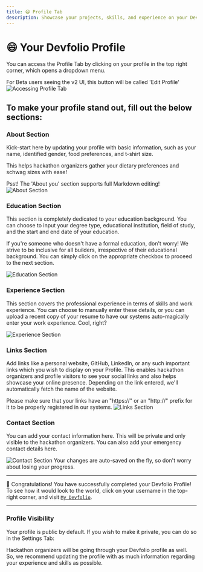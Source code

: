 ```yaml
---
title: 😄 Profile Tab
description: Showcase your projects, skills, and experience on your Devfolio Profile 💪🏻
---
```


# 😄 Your Devfolio Profile

You can access the Profile Tab by clicking on your profile in the top right corner, which opens a dropdown menu.

<Callout type="info">
For Beta users seeing the v2 UI, this button will be called 'Edit Profile'
</Callout>

<img src="/assets/image-profile-tab.png" alt="Accessing Profile Tab" />

## To make your profile stand out, fill out the below sections:

### About Section

Kick-start here by updating your profile with basic information, such as your name, identified gender, food preferences, and t-shirt size.

This helps hackathon organizers gather your dietary preferences and schwag sizes with ease!

<Callout type="info">
Psst! The 'About you' section supports full Markdown editing!
</Callout>

<img src="/assets/image-about.png" alt="About Section" />

### Education Section

This section is completely dedicated to your education background. You can choose to input your degree type, educational institution, field of study, and the start and end date of your education.

If you're someone who doesn't have a formal education, don't worry! We strive to be inclusive for all builders, irrespective of their educational background. You can simply click on the appropriate checkbox to proceed to the next section.

<img src="/assets/image-education.png" alt="Education Section" />

### Experience Section

This section covers the professional experience in terms of skills and work experience. You can choose to manually enter these details, or you can upload a recent copy of your resume to have our systems auto-magically enter your work experience. Cool, right?

<img src="/assets/image-experience.png" alt="Experience Section" />

### Links Section

Add links like a personal website, GitHub, LinkedIn, or any such important links which you wish to display on your Profile. This enables hackathon organizers and profile visitors to see your social links and also helps showcase your online presence. Depending on the link entered, we'll automatically fetch the name of the website.

<Callout type="info">
Please make sure that your links have an "https://" or an "http://" prefix for it to be properly registered in our systems.
</Callout>

<img src="/assets/image-links.png" alt="Links Section" />

### Contact Section

You can add your contact information here. This will be private and only visible to the hackathon organizers. You can also add your emergency contact details here.

<img src="/assets/image-contact.png" alt="Contact Section" />

<Callout type="success">
Your changes are auto-saved on the fly, so don't worry about losing your progress.
</Callout>

---

🎉 Congratulations! You have successfully completed your Devfolio Profile! To see how it would look to the world, click on your username in the top-right corner, and visit [`My Devfolio`](my-devfolio.md).

---

### Profile Visibility

Your profile is public by default. If you wish to make it private, you can do so in the Settings Tab:

<ContentRef url="../settings.md" />

<Callout type="info">
Hackathon organizers will be going through your Devfolio profile as well. So, we recommend updating the profile with as much information regarding your experience and skills as possible.
</Callout>
